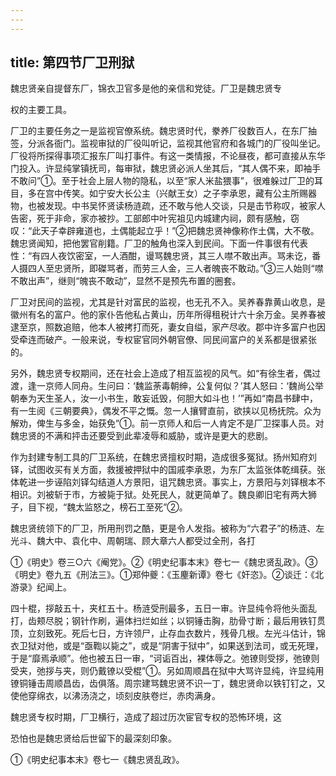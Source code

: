 ```yaml
---
---
---
```

title: 第四节厂卫刑狱
---



魏忠贤亲自提督东厂，锦衣卫官多是他的亲信和党徒。厂卫是魏忠贤专

权的主要工具。

厂卫的主要任务之一是监视官僚系统。魏忠贤时代，豢养厂役数百人，在东厂抽签，分派各衙门。监视审狱的厂役叫听记，监视其他官府和各城门的厂役叫坐记。厂役将所探得事项汇报东厂叫打事件。有这一类情报，不论昼夜，都可直接从东华门投入。许显纯掌镇抚司，每审狱，魏忠贤必派人坐其后，“其人偶不来，即袖手不敢问”①。至于社会上层人物的隐私，以至“家人米盐猥事”，很难躲过厂卫的耳目，多在宫中传笑。如宁安大长公主（兴献王女）之子李承恩，藏有公主所赐器物，也被发现。中书吴怀贤读杨涟疏，还不敢与他人交谈，只是击节称叹，被家人告密，死于非命，家亦被抄。工部郎中叶宪祖见内城建内祠，颇有感触，窃叹：“此天子幸辟雍道也，土偶能起立乎！”②把魏忠贤神像称作土偶，大不敬。魏忠贤闻知，把他罢官削籍。厂卫的触角也深入到民间。下面一件事很有代表性：“有四人夜饮密室，一人酒酣，谩骂魏忠贤，其三人噤不敢出声。骂未讫，番人摄四人至忠贤所，即磔骂者，而劳三人金，三人者魄丧不敢动。”③三人始则“噤不敢出声”，继则“魄丧不敢动”，显然不是预先布置的圈套。

厂卫对民间的监视，尤其是针对富民的监视，也无孔不入。吴养春靠黄山收息，是徽州有名的富户。他的家仆告他私占黄山，历年所得租税计六十余万金。吴养春被逮至京，照数追赔，他本人被拷打而死，妻女自缢，家产尽收。郡中许多富户也因受牵连而破产。一般来说，专权宦官同外朝官僚、同民间富户的关系都是很紧张的。

另外，魏忠贤专权期间，还在社会上造成了相互监视的风气。如“有徐生者，偶过渡，逢一京师人同舟。生问曰：‘魏监荼毒朝绅，公复何似？’其人怒曰：‘魏尚公举朝奉为天生圣人，汝一小书生，敢妄诋毁，何胆大如斗也！’”再如“南昌书肆中，有一生阅《三朝要典》，偶发不平之慨。忽一人攘臂直前，欲挟以见杨抚院。众为解劝，俾生与多金，始获免”①。前一京师人和后一人肯定不是厂卫探事人员。对魏忠贤的不满和抨击还要受到此辈凌辱和威胁，或许是更大的悲剧。

作为封建专制工具的厂卫系统，在魏忠贤擅权时期，造成很多冤狱。扬州知府刘铎，试图收买有关方面，救援被押狱中的国戚李承恩，为东厂太监张体乾缉获。张体乾进一步诬陷刘铎勾结道人方景阳，诅咒魏忠贤。事实上，方景阳与刘铎根本不相识。刘被斩于市，方被毙于狱。处死民人，就更简单了。魏良卿旧宅有两大狮子，目下视，“魏太监怒之，榜石工至死”②。

魏忠贤统领下的厂卫，所用刑罚之酷，更是令人发指。被称为“六君子”的杨涟、左光斗、魏大中、袁化中、周朝瑞、顾大章六人都受过全刑，各打

①《明史》卷三○六《阉党》。②《明史纪事本末》卷七一《魏忠贤乱政》。③《明史》卷九五《刑法三》。①郑仲夔：《玉麈新谭》卷七《奸恣》。②谈迁：《北游录》纪闻上。

四十棍，拶敲五十，夹杠五十。杨涟受刑最多，五日一审。许显纯令将他头面乱打，齿颊尽脱；钢针作刷，遍体扫烂如丝；以铜锤击胸，肋骨寸断；最后用铁钉贯顶，立刻致死。死后七日，方许领尸，止存血衣数片，残骨几根。左光斗估计，锦衣卫狱对他，或是“亟鞫以毙之”，或是“阴害于狱中”，如果送到法司，或无死理，于是“靡焉承顺”。他也被五日一审，“诃诟百出，裸体辱之。弛镣则受拶，弛镣则受夹，弛拶与夹，则仍戴镣以受棍”①。另如周顺昌在狱中大骂许显纯，许显纯用镣铜锤击周顺昌齿，齿俱落。周宗建骂魏忠贤不识一丁，魏忠贤命以铁钉钉之，又使他穿绵衣，以沸汤浇之，顷刻皮肤卷烂，赤肉满身。

魏忠贤专权时期，厂卫横行，造成了超过历次宦官专权的恐怖环境，这

恐怕也是魏忠贤给后世留下的最深刻印象。

①《明史纪事本末》卷七一《魏忠贤乱政》。